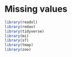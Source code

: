 # Missing values

```r
library(readxl)
library(redav)
library(tidyverse)
library(mi)
library(sf)
library(tmap)
library(zoo)
```


